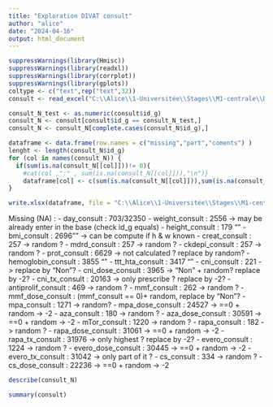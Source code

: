 ---
title: "Exploration DIVAT consult"
author: "alice"
date: "2024-04-16"
output: html_document
---

```{r}
suppressWarnings(library(Hmisc))
suppressWarnings(library(readxl))
suppressWarnings(library(corrplot))
suppressWarnings(library(gplots))
coltype <- c("text",rep("text",32))
consult <- read_excel("C:\\Alice\\1-Universitée\\Stages\\M1-centrale\\DATAS\\ALICE_DATAS\\ALL_VARIABLES_KiTGENIE2024.xlsx", sheet = "consult",na = "NA",col_types = coltype)
```

```{r}
consult_N_test <- as.numeric(consult$id_g)
consult_N <- consult[consult$id_g == consult_N_test,]
consult_N <- consult_N[complete.cases(consult_N$id_g),]
```
```{r}
dataframe <- data.frame(row.names = c("missing","part","coments") )
lenght <- length(consult_N$id_g)
for (col in names(consult_N)) {
  if(sum(is.na(consult_N[[col]]))!= 0){
    #cat(col ,":" , sum(is.na(consult_N[[col]])),"\n")}
    dataframe[col] <- c(sum(is.na(consult_N[[col]])),sum(is.na(consult_N[[col]]))/lenght,"random")}
}
```

```{r}
write.xlsx(dataframe, file = "C:\\Alice\\1-Universitée\\Stages\\M1-centrale\\DATAS\\Describe\\explore\\explore_NA.xlsx",sheetName = "consult", append = TRUE)
```
Missing (NA) : - day_consult : 703/32350
               - weight_consult : 2556 -> may be already enter in the base (check id_g equals)
               - height_consult : 179 ""
               - bmi_consult : 2696"" -> can be compute if h & w known
               - creat_consult : 257 -> random ?
               - mdrd_consult : 257   -> random ?
               - ckdepi_consult : 257 -> random ?
               - prot_consult : 6629 -> not calculated ? replace by random?
               - hemoglobin_consult : 3855 ""
               - ttt_hta_consult : 3417 ""
               - cni_consult : 221 -> replace by "Non"?
               - cni_dose_consult : 3965 -> "Non" + random? replace by -2?
               - cni_tx_consult : 20163 -> only prescribe ? replace by -2?
               - antiprolif_consult : 469 -> random ?
               - mmf_consult : 262 -> random ?
               - mmf_dose_consult : (mmf_consult == 0)+ random, replace by "Non"?
               - mpa_consult : 1271 -> random?
               - mpa_dose_consult : 24527 -> ==0 + random -> -2
               - aza_consult : 180 -> random ?
               - aza_dose_consult : 30591 -> ==0 + random -> -2
               - mTor_consult : 1220 -> random ?
               - rapa_consult : 182 -> random ?
               - rapa_dose_consult : 31061 -> ==0 + random -> -2
               - rapa_tx_consult : 31976 -> only highest ? replace by -2?
               - evero_consult : 1224 -> random ?
               - evero_dose_consult : 30445 -> ==0 + random -> -2
               - evero_tx_consult : 31042 -> only part of it ?
               - cs_consult : 334 -> random ?
               - cs_dose_consult : 22236 -> ==0 + random -> -2
               
               
               


```{r}
describe(consult_N)
```


```{r}
summary(consult)
```

